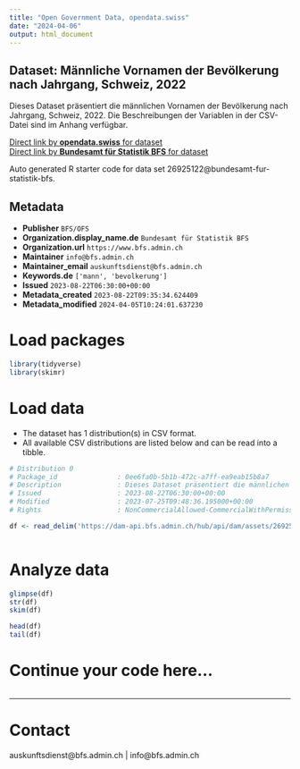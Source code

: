 ```yaml
---
title: "Open Government Data, opendata.swiss"
date: "2024-04-06"
output: html_document
---
```


## Dataset: Männliche Vornamen der Bevölkerung nach Jahrgang, Schweiz, 2022

Dieses Dataset präsentiert die männlichen Vornamen der Bevölkerung nach Jahrgang, Schweiz, 2022. Die Beschreibungen der Variablen in der CSV-Datei sind im Anhang verfügbar.

[Direct link by **opendata.swiss** for dataset](https://opendata.swiss/de/dataset/mannliche-vornamen-der-bevolkerung-nach-jahrgang-schweiz-2022)<br>
[Direct link by **Bundesamt für Statistik BFS** for dataset](https://www.bfs.admin.ch/asset/de/ts-x-01.04.00.11)

Auto generated R starter code for data set 26925122@bundesamt-fur-statistik-bfs.

## Metadata

- **Publisher** `BFS/OFS`
- **Organization.display_name.de** `Bundesamt für Statistik BFS`
- **Organization.url** `https://www.bfs.admin.ch`
- **Maintainer** `info@bfs.admin.ch`
- **Maintainer_email** `auskunftsdienst@bfs.admin.ch`
- **Keywords.de** `['mann', 'bevolkerung']`
- **Issued** `2023-08-22T06:30:00+00:00`
- **Metadata_created** `2023-08-22T09:35:34.624409`
- **Metadata_modified** `2024-04-05T10:24:01.637230`


# Load packages

```r

library(tidyverse)
library(skimr)

```

# Load data

-   The dataset has 1 distribution(s) in CSV format.
-   All available CSV distributions are listed below and can be read into a tibble.

```r

# Distribution 0
# Package_id               : 0ee6fa0b-5b1b-472c-a7ff-ea9eab15b8a7
# Description              : Dieses Dataset präsentiert die männlichen Vornamen der Bevölkerung nach Jahrgang, Schweiz, 2022. Die Beschreibungen der Variablen in der CSV-Datei sind im Anhang verfügbar.
# Issued                   : 2023-08-22T06:30:00+00:00
# Modified                 : 2023-07-25T09:48:36.195000+00:00
# Rights                   : NonCommercialAllowed-CommercialWithPermission-ReferenceRequired

df <- read_delim('https://dam-api.bfs.admin.ch/hub/api/dam/assets/26925126/master')



```

# Analyze data

```r

glimpse(df)
str(df)
skim(df)

head(df)
tail(df)

```

# Continue your code here...

```r

```

------------------------------------------------------------------------

# Contact

auskunftsdienst@bfs.admin.ch | info@bfs.admin.ch
